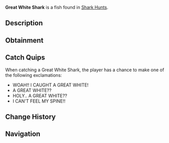 {{FishInfobox
|image          = Great White Shark.png
|rarity         = Mythical
|sea            = First Sea
|location       = [[Ocean]]
|sublocation    = Shark Hunt
|sources        = Fishing Rod
|radar_location = 
|prog_speed     = -30
|xp             = 900
|weather        = Clear
|time           = 
|season         = Autumn
|bait           = Fish Head
|base_weight    = 1200
|base_value     = 6000
|weight_range   = 500
|base_chance    = 2
|base_resil     = 8
}}
'''Great White Shark''' is a {{Rarity|Mythical}} fish found in [[Shark Hunt]]s.

== Description ==
{{Description|Great White Sharks are apex predators and will put up an intense fight when hooked. Their presence is often a sign of rich, diverse marine life in the area. Rare and challenging, they offer one of the biggest rewards for those skilled enough to catch them.|Bestiary Entry}}

== Obtainment ==
{{Description|Only rarely spotted in the oceans during a Shark Hunt.|Bestiary Hint}}
{{Fish Availability|
Shark Hunt/Great White Shark
|top_rods      = 
Leviathan's Fang Rod\49985.5\382499.73;
Free Spirit Rod\44374.22\387478.93;
Great Rod of Oscar\40356.49\227000.37;
Ethereal Prism Rod\37297.24\233907.17;
Astralhook Rod\37255.17\229062.96;
Resourceful Rod\28810.61\183532.24;
Destiny Rod\30031.24\187765.74;
Trident Rod\35701.67\356014.46;
Azure Of Lagoon\34714.35\265925.63;
No-Life Rod\35156.72\260682.23;
Treasure Rod\29552.02\199160.68;
Rod Of The Depths\28895.57\196105.14;
Rod Of The Forgotten Fang\32805.29\222155.9;
Seraphic Rod\35511.62\234826.19;
Challenger's Rod\31527.25\225933.55;
Blazebringer Rod\29644.21\214360.54;
Rod Of The Exalted One\29075.05\190218.54;
Zeus Rod\27798.25\201211.27;
Verdant Shear Rod\27305.07\203308.09;
Depthseeker Rod\25163.08\191700.56;
Avalanche Rod\22423.23\169020.66;
Volcanic Rod\21671.47\158775.74;
Steady Rod\7052.19\55697.32
|recommended   = Ethereal Prism Rod
}}

== Catch Quips ==
When catching a Great White Shark, the player has a chance to make one of the following exclamations:
* WOAH!! I CAUGHT A GREAT WHITE!
* A GREAT WHITE??
* HOLY.. A GREAT WHITE??
* I CAN'T FEEL MY SPINE!!

== Change History ==
{{Change History|{{subst:Current Version}}}}

== Navigation ==
{{Fish Navbox|Ocean}}